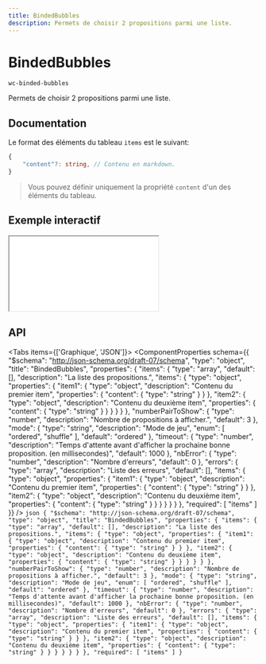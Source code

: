 ```yaml
---
title: BindedBubbles
description: Permets de choisir 2 propositions parmi une liste.
---
```



# BindedBubbles

`wc-binded-bubbles`

Permets de choisir 2 propositions parmi une liste.

## Documentation

Le format des éléments du tableau `items` est le suivant:

```typescript
{
    "content"?: string, // Contenu en markdown.
}
```

> Vous pouvez définir uniquement la propriété `content` d'un des éléments du tableau.

## Exemple interactif

<iframe
  src={useAbsoluteUrl('playground/components/wc-binded-bubbles')}
  style={{ width: '100%', height: '700px', border: 'none' }}
></iframe>

## API

<Tabs items={['Graphique', 'JSON']}>
  <Tab>
    <ComponentProperties schema={{
  "$schema": "http://json-schema.org/draft-07/schema",
  "type": "object",
  "title": "BindedBubbles",
  "properties": {
    "items": {
      "type": "array",
      "default": [],
      "description": "La liste des propositions.",
      "items": {
        "type": "object",
        "properties": {
          "item1": {
            "type": "object",
            "description": "Contenu du premier item",
            "properties": {
              "content": {
                "type": "string"
              }
            }
          },
          "item2": {
            "type": "object",
            "description": "Contenu du deuxième item",
            "properties": {
              "content": {
                "type": "string"
              }
            }
          }
        }
      }
    },
    "numberPairToShow": {
      "type": "number",
      "description": "Nombre de propositions à afficher.",
      "default": 3
    },
    "mode": {
      "type": "string",
      "description": "Mode de jeu",
      "enum": [
        "ordered",
        "shuffle"
      ],
      "default": "ordered"
    },
    "timeout": {
      "type": "number",
      "description": "Temps d'attente avant d'afficher la prochaine bonne proposition. (en millisecondes)",
      "default": 1000
    },
    "nbError": {
      "type": "number",
      "description": "Nombre d'erreurs",
      "default": 0
    },
    "errors": {
      "type": "array",
      "description": "Liste des erreurs",
      "default": [],
      "items": {
        "type": "object",
        "properties": {
          "item1": {
            "type": "object",
            "description": "Contenu du premier item",
            "properties": {
              "content": {
                "type": "string"
              }
            }
          },
          "item2": {
            "type": "object",
            "description": "Contenu du deuxième item",
            "properties": {
              "content": {
                "type": "string"
              }
            }
          }
        }
      }
    }
  },
  "required": [
    "items"
  ]
}} />
  </Tab>
  <Tab>
    ```json
    {
  "$schema": "http://json-schema.org/draft-07/schema",
  "type": "object",
  "title": "BindedBubbles",
  "properties": {
    "items": {
      "type": "array",
      "default": [],
      "description": "La liste des propositions.",
      "items": {
        "type": "object",
        "properties": {
          "item1": {
            "type": "object",
            "description": "Contenu du premier item",
            "properties": {
              "content": {
                "type": "string"
              }
            }
          },
          "item2": {
            "type": "object",
            "description": "Contenu du deuxième item",
            "properties": {
              "content": {
                "type": "string"
              }
            }
          }
        }
      }
    },
    "numberPairToShow": {
      "type": "number",
      "description": "Nombre de propositions à afficher.",
      "default": 3
    },
    "mode": {
      "type": "string",
      "description": "Mode de jeu",
      "enum": [
        "ordered",
        "shuffle"
      ],
      "default": "ordered"
    },
    "timeout": {
      "type": "number",
      "description": "Temps d'attente avant d'afficher la prochaine bonne proposition. (en millisecondes)",
      "default": 1000
    },
    "nbError": {
      "type": "number",
      "description": "Nombre d'erreurs",
      "default": 0
    },
    "errors": {
      "type": "array",
      "description": "Liste des erreurs",
      "default": [],
      "items": {
        "type": "object",
        "properties": {
          "item1": {
            "type": "object",
            "description": "Contenu du premier item",
            "properties": {
              "content": {
                "type": "string"
              }
            }
          },
          "item2": {
            "type": "object",
            "description": "Contenu du deuxième item",
            "properties": {
              "content": {
                "type": "string"
              }
            }
          }
        }
      }
    }
  },
  "required": [
    "items"
  ]
}
    ```
  </Tab>
</Tabs>
